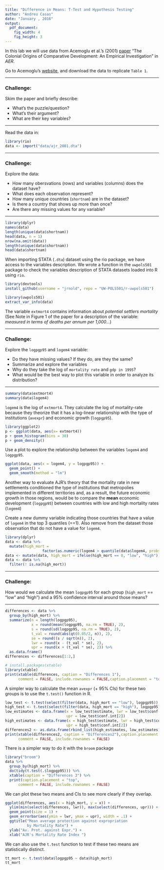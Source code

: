 ```yaml
---
title: "Difference in Means: T-Test and Hypothesis Testing"
author: "Andreu Casas"
date: "January , 2016"
output: 
  pdf_document:
    fig_width: 4
    fig_height: 3
---
```


In this lab we will use data from Acemoglu et al.'s (2001) [paper](http://economics.mit.edu/files/4123) "The Colonial Origins of Comparative Development: An Empirical Investigation" in *AER*. 

Go to Acemoglu's [website](http://economics.mit.edu/faculty/acemoglu/data/ajr2001), and download the data to replicate `Table 1`. 

---

### Challenge: 
Skim the paper and briefly describe:
  
  - What's the puzzle/question?
  - What's their argument?
  - What are their key variables?
  
---


Read the data in:
```r
library(rio)
data <- import("data/ajr_2001.dta")
```

---

### Challenge: 
Explore the data:
  
  - How many obersvations (rows) and variables (columns) does the dataset have?
  - What does each observation represent?
  - How many unique countries (`shortnam`) are in the dataset?
  - Is there a country that shows up more than once?
  - Are there any missing values for any variable? 

---

```r
library(dplyr)
names(data)
length(unique(data$shortnam))
head(data, n = 1)
nrow(na.omit(data))
length(unique(data$shortnam))
head(data$shortnam)
```

When importing STATA (`.dta`) dataset using the rio package, we have access to the variables description. We wrote a function in the `uwpols501` package to check the variables description of STATA datasets loaded into R using `rio`. 

```r
library(devtools)
install_github(username = "jrnold", repo = "UW-POLS501/r-uwpols501")
```


```r
library(uwpols501)
extract_var_info(data)
```

The variable `extmort4` contains information about *potential settlers mortality* (See Note in Figure 1 of the paper for a description of the variable: *measured in terms of deaths per annum per 1,000...*)


---

### Challenge:
Explore the `logpgp95` and `logem4` variable:

  - Do they have missing values? If they do, are they the same?
  - Summarize and explore the variables
  - Why do they take the log of `mortality rate` and `gdp in 1995`?
  - What would be the best way to plot this variable in order to analyze its distribution?

---

```r
summary(data$extmort4)
summary(data$logem4)
```

`logem4` is the log of `extmort4`. They calculate the log of mortality-rate because they theorize that it has a log-linear relationship with the type of institutions (`avexpr`) and economic growth (`logpgp95`).

```r
library(ggplot2)
p <- ggplot(data, aes(x= extmort4))
p + geom_histogram(bins = 30)
p + geom_density() 
```

\pagebreak

Use a plot to explore the relationship between the variables `logem4` and `logpgp95`. 

```r
ggplot(data, aes(x = logem4, y = logpgp95)) + 
  geom_point() +
  geom_smooth(method = "lm")
```

Another way to evaluate AJR's theory that the mortality rate in new settlements conditioned the type of institutions that metropolies implemented in different territories and, as a result, the future economic growth in those regions, would be to compare the **mean** economic development (`logpgp95`) between countries with low and high mortality rates (`logem4`)

Create a new dummy variable indicating those countries that have a value of `logem4` in the top 3 quantiles (==1). Also remove from the dataset those observation that do not have a value for `logem4`. 

```r
library(dplyr)
data <- data %>%
  mutate(high_mort = 
                 factor(as.numeric(logem4 > quantile(data$logem4, probs = .25, na.rm = TRUE))))
data <- mutate(data, high_mort = ifelse(high_mort == 0, "low", "high"))
data <- data %>%
  filter(! is.na(high_mort))
```

---

### Challenge:

How would we calculate the mean `logpgp95` for each group (`high_mort` == "low" and "high") and a 95% confidence interval around those means?

---

```r
differences <- data %>%
  group_by(high_mort) %>%
  summarize(n = length(logpgp95),
            x = round(mean(logpgp95, na.rm = TRUE), 2),
            s = round(sd(logpgp95, na.rm = TRUE), 2),
            t_val = round(abs(qt(0.05/2, n)), 2),
            se = round((s / sqrt(n)), 2),
            lwr = round(x - (t_val * se), 2),
            upr = round(x + (t_val * se), 2)) %>%
  as.data.frame()
differences <- differences[1:2,]
```

```r
# install.packages(xtable)
library(xtable)
print(xtable(differences, caption = "Differences 1"), 
      comment = FALSE, include.rownames = FALSE,caption.placement = "top")
```

A simpler way to calculate the mean `avexpr` (+ 95% CIs) for these two groups is to use the `t.test()` function in R.

```r
low_test <- t.test(select(filter(data, high_mort == "low"), logpgp95))
high_test <- t.test(select(filter(data, high_mort == "high"), logpgp95))
low_estimates <- data.frame(x = low_test$estimate, lwr = low_test$conf.int[1],
                            upr = low_test$conf.int[2])
high_estimates <- data.frame(x = high_test$estimate, lwr = high_test$conf.int[1],
                            upr = high_test$conf.int[2])
differences2 <- as.data.frame(rbind_list(high_estimates, low_estimates))
print(xtable(differences2, caption = "Differences2"),caption.placement = "top",
      comment = FALSE, include.rownames = FALSE)
```

There is a simpler way to do it with the `broom` package

```r
library("broom")
data %>%
  group_by(high_mort) %>%
  do(tidy(t.test(.$logpgp95))) %>%
  xtable(caption = "Differences 3") %>%
  print(caption.placement = "top",
      comment = FALSE, include.rownames = FALSE)
```

\pagebreak

We can plot these two means and CIs to see more clearly if they overlap.

```r
ggplot(differences, aes(x = high_mort, y = x)) +
  ylim(min(select(differences, lwr)), max(select(differences, upr))) +
  geom_point(size = 1) +
  geom_errorbar(aes(ymin = lwr, ymax = upr), width = .1) +
  ggtitle("Mean average protection against expropriation 
          by Mortality Rate") +
  ylab("Av. Prot. against Expr.") +
  xlab("AJR's Mortality Rate Index ")
```

We can also use the `t.test` function to test if these two means are statistically distinct. 

```r
tt_mort <- t.test(data$logpgp95 ~ data$high_mort)
tt_mort
```
